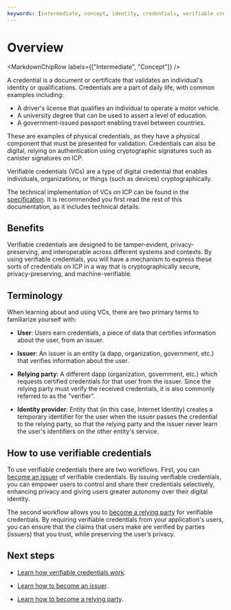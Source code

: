 ```yaml
---
keywords: [intermediate, concept, identity, credentials, verifiable credentials]
---
```



# Overview

<MarkdownChipRow labels={["Intermediate", "Concept"]} />

A credential is a document or certificate that validates an individual's identity or qualifications. Credentials are a part of daily life, with common examples including:

- A driver's license that qualifies an individual to operate a motor vehicle.
- A university degree that can be used to assert a level of education.
- A government-issued passport enabling travel between countries.

These are examples of physical credentials, as they have a physical component that must be presented for validation. Credentials can also be digital, relying on authentication using cryptographic signatures such as canister signatures on ICP.

Verifiable credentials (VCs) are a type of digital credential that enables individuals, organizations, or things (such as devices) cryptographically.

The technical implementation of VCs on ICP can be found in the [specification](https://github.com/dfinity/internet-identity/blob/main/docs/vc-spec.md). It is recommended you first read the rest of this documentation, as it includes technical details.

## Benefits

Verifiable credentials are designed to be tamper-evident, privacy-preserving, and interoperable across different systems and contexts. By using verifiable credentials, you will have a mechanism to express these sorts of credentials on ICP in a way that is cryptographically secure, privacy-preserving, and machine-verifiable.

## Terminology

When learning about and using VCs, there are two primary terms to familiarize yourself with:

- **User**: Users earn credentials, a piece of data that certifies information about the user, from an issuer.

- **Issuer**: An issuer is an entity (a dapp, organization, government, etc.) that verifies information about the user.

- **Relying party**: A different dapp (organization, government, etc.) which requests certified credentials for that user from the issuer. Since the relying party must verify the received credentials, it is also commonly referred to as the "verifier".

- **Identity provider**: Entity that (in this case, Internet Identity) creates a temporary identifier for the user when the issuer passes the credential to the relying party, so that the relying party and the issuer never learn the user's identifiers on the other entity's service.

## How to use verifiable credentials

To use verifiable credentials there are two workflows. First, you can [become an issuer](issuer.mdx) of verifiable credentials. By issuing verifiable credentials, you can empower users to control and share their credentials selectively, enhancing privacy and giving users greater autonomy over their digital identity.

The second workflow allows you to [become a relying party](relying-party.mdx) for verifiable credentials. By requiring verifiable credentials from your application's users,  you can ensure that the claims that users make are verified by parties (issuers) that you trust, while preserving the user’s privacy.

## Next steps

- [Learn how verifiable credentials work](how-it-works.mdx).

- [Learn how to become an issuer](issuer.mdx).

- [Learn how to become a relying party](relying-party.mdx).
